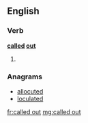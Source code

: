 ==English==

===Verb===
'''[[called]] [[out]]'''

# {{past of|call out}}

===Anagrams===
* [[allocuted#English|allocuted]]
* [[loculated#English|loculated]]

[[fr:called out]]
[[mg:called out]]